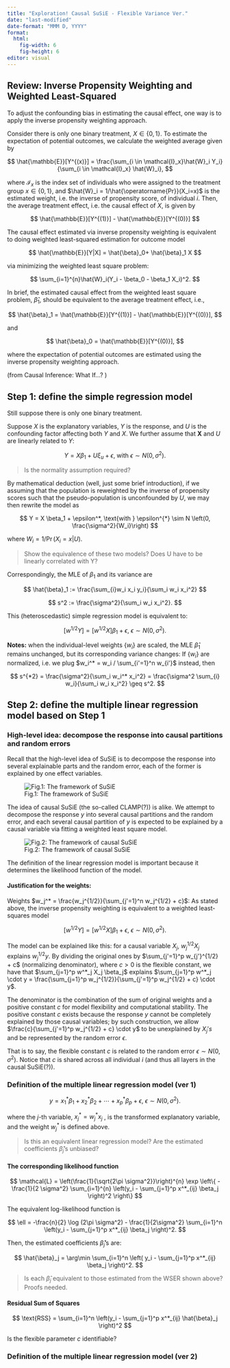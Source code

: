 ```yaml
---
title: "Exploration! Causal SuSiE - Flexible Variance Ver."
date: "last-modified"
date-format: "MMM D, YYYY"
format: 
  html:
    fig-width: 6
    fig-height: 6
editor: visual
---
```


## Review: Inverse Propensity Weighting and Weighted Least-Squared

To adjust the confounding bias in estimating the causal effect, one way is to apply the inverse propensity weighting approach.

Consider there is only one binary treatment, $X \in \{0,1\}$. To estimate the expectation of potential outcomes, we calculate the weighted average given by

$$
\hat{\mathbb{E}}[Y^{(x)}] = \frac{\sum_{i \in \mathcal{I}_x}\hat{W}_i Y_i}{\sum_{i \in \mathcal{I}_x} \hat{W}_i}, 
$$

where $\mathcal{I}_x$ is the index set of individuals who were assigned to the treatment group $x \in \{0, 1\}$, and $\hat{W}_i = 1/\hat{\operatorname{Pr}}(X_i=x)$ is the estimated weight, i.e. the inverse of propensity score, of individual $i$. Then, the average treatment effect, i.e. the causal effect of $X$, is given by

$$
\hat{\mathbb{E}}[Y^{(1)}] - \hat{\mathbb{E}}[Y^{(0)}]
$$

The causal effect estimated via inverse propensity weighting is equivalent to doing weighted least-squared estimation for outcome model

$$
\hat{\mathbb{E}}[Y|X] = \hat{\beta}_0+ \hat{\beta}_1 X
$$

via minimizing the weighted least square problem:

$$
\sum_{i=1}^{n}\hat{W}_i(Y_i - \beta_0 - \beta_1 X_i)^2.
$$

In brief, the estimated causal effect from the weighted least square problem, $\hat{\beta}_1$, should be equivalent to the average treatment effect, i.e.,

$$
\hat{\beta}_1 = \hat{\mathbb{E}}[Y^{(1)}] - \hat{\mathbb{E}}[Y^{(0)}], 
$$

and

$$
\hat{\beta}_0 = \hat{\mathbb{E}}[Y^{(0)}], 
$$

where the expectation of potential outcomes are estimated using the inverse propensity weighting approach.

(from Causal Inference: What If...? )

## Step 1: define the simple regression model

Still suppose there is only one binary treatment.

Suppose $X$ is the explanatory variables, $Y$ is the response, and $U$ is the confounding factor affecting both $Y$ and $X$. We further assume that $\mathbf{X}$ and $U$ are linearly related to $Y$:

$$
Y = X \beta_1 + U \xi_u + \epsilon, \ \text{with } \epsilon \sim N(0, \sigma^2).
$$

> Is the normality assumption required?

By mathematical deduction (well, just some brief introduction), if we assuming that the population is reweighted by the inverse of propensity scores such that the pseudo-population is unconfounded by $U$, we may then rewrite the model as

$$
Y = X \beta_1 + \epsilon^*, \text{with } \epsilon^{*} \sim N \left(0, \frac{\sigma^2}{W_i}\right)
$$

where $W_i = 1/\operatorname{Pr}(X_i = x|U)$.

> Show the equivalence of these two models? Does U have to be linearly correlated with Y?

Correspondingly, the MLE of $\beta_1$ and its variance are

$$
\hat{\beta}_1 := \frac{\sum_{i}w_i x_i y_i}{\sum_i w_i x_i^2}
$$

$$
s^2 := \frac{\sigma^2}{\sum_i w_i x_i^2}.
$$

This (heteroscedastic) simple regression model is equivalent to:

$$
[w^{1/2} Y] = [w^{1/2} X] \beta_1 + \epsilon, \ \epsilon \sim N(0, \sigma^2).
$$

**Notes:** when the individual-level weights $\{w_i\}$ are scaled, the MLE $\hat{\beta}_1$ remains unchanged, but its corresponding variance changes: If $\{w_i\}$ are normalized, i.e. we plug $w_i^* = w_i / \sum_{i'=1}^n w_{i'}$ instead, then

$$
s^{*2} = \frac{\sigma^2}{\sum_i w_i^* x_i^2} = \frac{\sigma^2 \sum_{i} w_i}{\sum_i w_i x_i^2} \geq s^2.
$$

## Step 2: define the multiple linear regression model based on Step 1

### High-level idea: decompose the response into causal partitions and random errors

Recall that the high-level idea of SuSiE is to decompose the response into several explainable parts and the random error, each of the former is explained by one effect variables.

![Fig.1: The framework of SuSiE](figures/SuSiE.jpeg){fig-align="center"}

The idea of causal SuSiE (the so-called CLAMP(?)) is alike. We attempt to decompose the response $y$ into several causal partitions and the random error, and each several causal partition of $y$ is expected to be explained by a causal variable via fitting a weighted least square model.

![Fig.2: The framework of causal SuSiE](figures/causal-susie.jpeg){fig-align="center"}

The definition of the linear regression model is important because it determines the likelihood function of the model.

#### Justification for the weights:

Weights $w_j^* = \frac{w_j^{1/2}}{\sum_{j'=1}^n w_j^{1/2} + c}$: As stated above, the inverse propensity weighting is equivalent to a weighted least-squares model

$$
[w^{1/2} Y] = [w^{1/2} X] \beta_1 + \epsilon, \ \epsilon \sim N(0, \sigma^2).
$$

The model can be explained like this: for a causal variable $X_j$, $w_j^{1/2} X_j$ explains $w_j^{1/2} y$. By dividing the original ones by $\sum_{j'=1}^p w_{j'}^{1/2} + c$ (normalizing denominator), where $c > 0$ is the flexible constant, we have that $\sum_{j=1}^p w^*_j X_j \beta_j$ explains $\sum_{j=1}^p w^*_j \cdot y = \frac{\sum_{j=1}^p w_j^{1/2}}{\sum_{j'=1}^p w_j^{1/2} + c} \cdot y$.

The denominator is the combination of the sum of original weights and a positive constant $c$ for model flexibility and computational stability. The positive constant $c$ exists because the response $y$ cannot be completely explained by those causal variables; by such construction, we allow $\frac{c}{\sum_{j'=1}^p w_j^{1/2} + c} \cdot y$ to be unexplained by $X_j's$ and be represented by the random error $\epsilon$.

That is to say, the flexible constant $c$ is related to the random error $\epsilon \sim N(0, \sigma^2)$. Notice that $c$ is shared across all individual $i$ (and thus all layers in the causal SuSiE(?)).

### Definition of the multiple linear regression model (ver 1)

$$
y = x_1^* \beta_1 + x_2^* \beta_2 + \cdots + x_p^* \beta_p + \epsilon, \ \epsilon \sim N(0, \sigma^2). 
$$

where the $j$-th variable, $x_{j}^* = w_j^* x_j$ , is the transformed explanatory variable, and the weight $w_j^*$ is defined above.

> Is this an equivalent linear regression model? Are the estimated coefficients $\hat{\beta}_j$'s unbiased?

#### The corresponding likelihood function

$$
\mathcal{L} = \left(\frac{1}{\sqrt{2\pi \sigma^2}}\right)^{n} \exp \left\{ -\frac{1}{2 \sigma^2} \sum_{i=1}^{n} \left(y_i - \sum_{j=1}^p x^*_{ij} \beta_j \right)^2 \right\}
$$

The equivalent log-likelihood function is

$$
\ell = -\frac{n}{2} \log (2\pi \sigma^2) - \frac{1}{2\sigma^2} \sum_{i=1}^n \left(y_i - \sum_{j=1}^p x^*_{ij} \beta_j \right)^2. 
$$

Then, the estimated coefficients $\hat{\beta}_j$'s are:

$$
\hat{\beta}_j = \arg\min \sum_{i=1}^n \left( y_i - \sum_{j=1}^p x^*_{ij} \beta_j \right)^2. 
$$

> Is each $\hat{\beta}_j$ equivalent to those estimated from the WSER shown above? Proofs needed.

#### Residual Sum of Squares

$$
\text{RSS} = \sum_{i=1}^n \left(y_i - \sum_{j=1}^p x^*_{ij} \hat{\beta}_j \right)^2
$$

Is the flexible parameter $c$ identifiable?

### Definition of the multiple linear regression model (ver 2)
